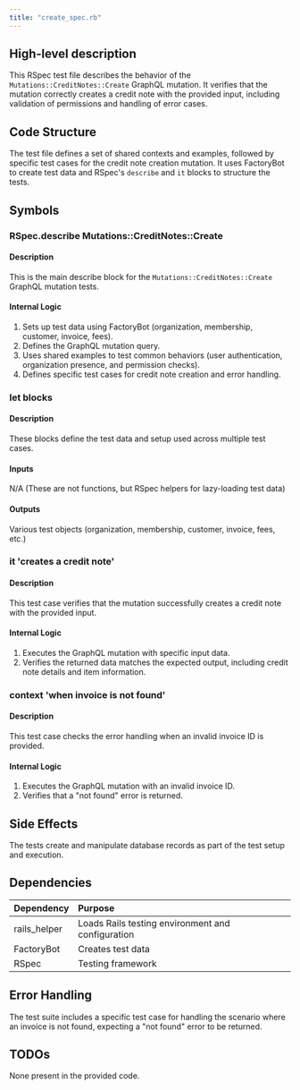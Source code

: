 ```yaml
---
title: "create_spec.rb"
---
```


## High-level description
This RSpec test file describes the behavior of the `Mutations::CreditNotes::Create` GraphQL mutation. It verifies that the mutation correctly creates a credit note with the provided input, including validation of permissions and handling of error cases.

## Code Structure
The test file defines a set of shared contexts and examples, followed by specific test cases for the credit note creation mutation. It uses FactoryBot to create test data and RSpec's `describe` and `it` blocks to structure the tests.

## Symbols

### RSpec.describe Mutations::CreditNotes::Create
#### Description
This is the main describe block for the `Mutations::CreditNotes::Create` GraphQL mutation tests.

#### Internal Logic
1. Sets up test data using FactoryBot (organization, membership, customer, invoice, fees).
2. Defines the GraphQL mutation query.
3. Uses shared examples to test common behaviors (user authentication, organization presence, and permission checks).
4. Defines specific test cases for credit note creation and error handling.

### let blocks
#### Description
These blocks define the test data and setup used across multiple test cases.

#### Inputs
N/A (These are not functions, but RSpec helpers for lazy-loading test data)

#### Outputs
Various test objects (organization, membership, customer, invoice, fees, etc.)

### it 'creates a credit note'
#### Description
This test case verifies that the mutation successfully creates a credit note with the provided input.

#### Internal Logic
1. Executes the GraphQL mutation with specific input data.
2. Verifies the returned data matches the expected output, including credit note details and item information.

### context 'when invoice is not found'
#### Description
This test case checks the error handling when an invalid invoice ID is provided.

#### Internal Logic
1. Executes the GraphQL mutation with an invalid invoice ID.
2. Verifies that a "not found" error is returned.

## Side Effects
The tests create and manipulate database records as part of the test setup and execution.

## Dependencies
| Dependency | Purpose |
|:-----------|:--------|
| rails_helper | Loads Rails testing environment and configuration |
| FactoryBot | Creates test data |
| RSpec | Testing framework |

## Error Handling
The test suite includes a specific test case for handling the scenario where an invoice is not found, expecting a "not found" error to be returned.

## TODOs
None present in the provided code.